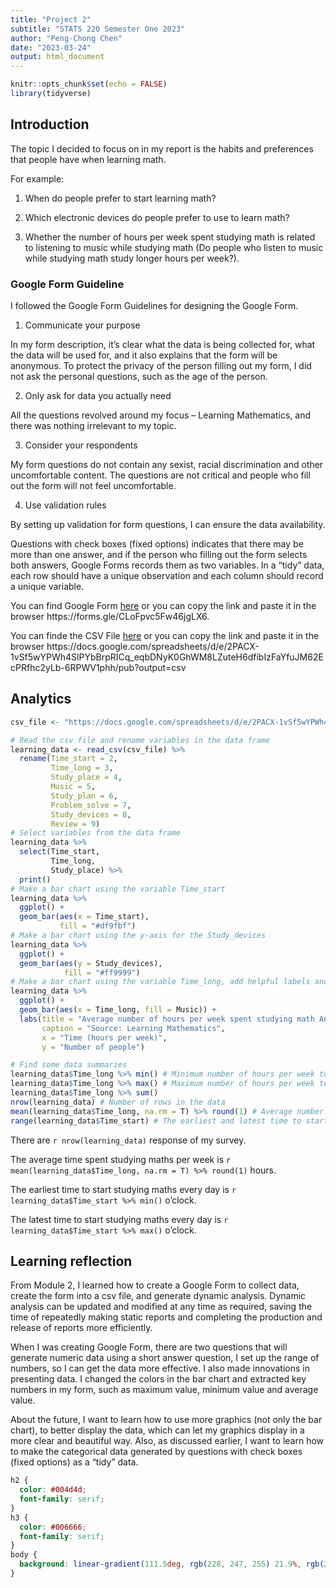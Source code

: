 ```yaml
---
title: "Project 2"
subtitle: "STATS 220 Semester One 2023"
author: "Peng-Chong Chen"
date: "2023-03-24"
output: html_document
---
```


```r
knitr::opts_chunk$set(echo = FALSE)
library(tidyverse)
```

## Introduction

The topic I decided to focus on in my report is the habits and preferences that people have when learning math.

For example:

1. When do people prefer to start learning math?

2. Which electronic devices do people prefer to use to learn math?

3. Whether the number of hours per week spent studying math is related to listening to music while studying math (Do people who listen to music while studying math study longer hours per week?).

### Google Form Guideline

I followed the Google Form Guidelines for designing the Google Form.

1. Communicate your purpose

In my form description, it's clear what the data is being collected for, what the data will be used for, and it also explains that the form will be anonymous. To protect the privacy of the person filling out my form, I did not ask the personal questions, such as the age of the person.

2. Only ask for data you actually need

All the questions revolved around my focus -- Learning Mathematics, and there was nothing irrelevant to my topic.

3. Consider your respondents

My form questions do not contain any sexist, racial discrimination and other uncomfortable content. The questions are not critical and people who fill out the form will not feel uncomfortable.

4. Use validation rules

By setting up validation for form questions, I can ensure the data availability.
 

Questions with check boxes (fixed options) indicates that there may be more than one answer, and if the person who filling out the form selects both answers, Google Forms records them as two variables. In a “tidy” data, each row should have a unique observation and each column should record a unique variable.


You can find Google Form [here](https://forms.gle/CLoFpvc5Fw46jgLX6) or you can copy the link and paste it in the browser https://forms.gle/CLoFpvc5Fw46jgLX6.

You can finde the CSV File [here](https://docs.google.com/spreadsheets/d/e/2PACX-1vSf5wYPWh4SlPYbBrpRICq_eqbDNyK0GhWM8LZuteH6dfibIzFaYfuJM62EcPRfhc2yLb-6RPWV1phh/pub?output=csv) or you can copy the link and paste it in the browser https://docs.google.com/spreadsheets/d/e/2PACX-1vSf5wYPWh4SlPYbBrpRICq_eqbDNyK0GhWM8LZuteH6dfibIzFaYfuJM62EcPRfhc2yLb-6RPWV1phh/pub?output=csv

## Analytics

```r

csv_file <- "https://docs.google.com/spreadsheets/d/e/2PACX-1vSf5wYPWh4SlPYbBrpRICq_eqbDNyK0GhWM8LZuteH6dfibIzFaYfuJM62EcPRfhc2yLb-6RPWV1phh/pub?output=csv"

# Read the csv file and rename variables in the data frame
learning_data <- read_csv(csv_file) %>%
  rename(Time_start = 2,
         Time_long = 3,
         Study_place = 4,
         Music = 5,
         Study_plan = 6,
         Problem_solve = 7,
         Study_devices = 8,
         Review = 9)
# Select variables from the data frame
learning_data %>%
  select(Time_start,
         Time_long,
         Study_place) %>%
  print()
# Make a bar chart using the variable Time_start
learning_data %>%
  ggplot() +
  geom_bar(aes(x = Time_start),
           fill = "#df9fbf")
# Make a bar chart using the y-axis for the Study_devices
learning_data %>%
  ggplot() + 
  geom_bar(aes(y = Study_devices),
            fill = "#ff9999")
# Make a bar chart using the variable Time_long, add helpful labels and fill the colour of each bar using the Music
learning_data %>%
  ggplot() +
  geom_bar(aes(x = Time_long, fill = Music)) +
  labs(title = "Average number of hours per week spent studying math Analytics",
       caption = "Source: Learning Mathematics",
       x = "Time (hours per week)",
       y = "Number of people")

# Find some data summaries
learning_data$Time_long %>% min() # Minimum number of hours per week to study maths
learning_data$Time_long %>% max() # Maximum number of hours per week to study maths
learning_data$Time_long %>% sum()
nrow(learning_data) # Number of rows in the data
mean(learning_data$Time_long, na.rm = T) %>% round(1) # Average number of hours per week to study maths
range(learning_data$Time_start) # The earliest and latest time to start studying maths every day
```
There are `r nrow(learning_data)` response of my survey.

The average time spent studying maths per week is `r mean(learning_data$Time_long, na.rm = T) %>% round(1)` hours.

The earliest time to start studying maths every day is `r learning_data$Time_start %>% min()` o'clock.

The latest time to start studying maths every day is `r learning_data$Time_start %>% max()` o'clock.

## Learning reflection

From Module 2, I learned how to create a Google Form to collect data, create the form into a csv file, and generate dynamic analysis. Dynamic analysis can be updated and modified at any time as required, saving the time of repeatedly making static reports and completing the production and release of reports more efficiently. 

When I was creating Google Form, there are two questions that will generate numeric data using a short answer question, I set up the range of numbers, so I can get the data more effective. 
I also made innovations in presenting data. I changed the colors in the bar chart and extracted key numbers in my form, such as maximum value, minimum value and average value. 

About the future, I want to learn how to use more graphics (not only the bar chart), to better display the data, which can let my graphics display in a more clear and beautiful way. Also, as discussed earlier, I want to learn how to make the categorical data generated by questions with check boxes (fixed options) as a "tidy" data.

```css
h2 {
  color: #004d4d;
  font-family: serif;
}
h3 {
  color: #006666;
  font-family: serif;
}
body {
  background: linear-gradient(111.5deg, rgb(228, 247, 255) 21.9%, rgb(255, 216, 194) 92.2%);
}
```
